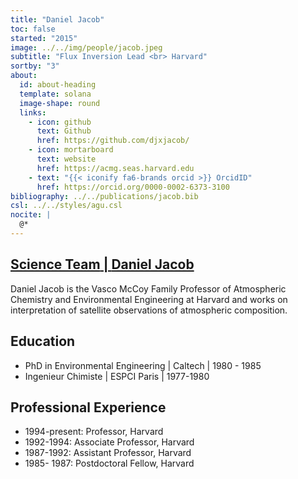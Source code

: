 ```yaml
---
title: "Daniel Jacob"
toc: false
started: "2015"
image: ../../img/people/jacob.jpeg
subtitle: "Flux Inversion Lead <br> Harvard"
sortby: "3"
about:
  id: about-heading
  template: solana
  image-shape: round
  links:
    - icon: github
      text: Github
      href: https://github.com/djxjacob/
    - icon: mortarboard
      text: website
      href: https://acmg.seas.harvard.edu
    - text: "{{< iconify fa6-brands orcid >}} OrcidID"
      href: https://orcid.org/0000-0002-6373-3100 
bibliography: ../../publications/jacob.bib
csl: ../../styles/agu.csl
nocite: |
  @*
---
```


::::: {.container} 

::: {.listing-header}
## [**Science Team** | **Daniel Jacob**](../../team.qmd#science-team)
::::

:::: {#about-heading}
::: {.about-section} 

Daniel Jacob is the Vasco McCoy Family Professor of Atmospheric Chemistry and Environmental Engineering at Harvard and works on interpretation of satellite observations of atmospheric composition.

## Education

- [PhD in Environmental Engineering]{.fw-bold} | Caltech | 1980 - 1985
- [Ingenieur Chimiste]{.fw-bold} | ESPCI Paris  | 1977-1980  

## Professional Experience

- [1994-present:]{.fw-bold} Professor, 	Harvard
- [1992-1994:]{.fw-bold} 	Associate Professor, 	Harvard 
- [1987-1992:]{.fw-bold} 	Assistant Professor, 	Harvard 
- [1985- 1987:]{.fw-bold}	Postdoctoral Fellow, Harvard

:::
::::
:::::
